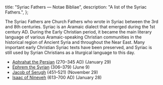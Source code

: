   title: "Syriac Fathers — Notae Bibliae",
  description: "A list of the Syriac Fathers.",
};

<Initial text="Syriac Fathers" />

The Syriac Fathers are Church Fathers who wrote in Syriac between the 3rd and 8th centuries. Syriac is an Aramaic dialect that emerged during the 1st century AD. During the Early Christian period, it became the main literary language of various Aramaic-speaking Christian communities in the historical region of Ancient Syria and throughout the Near East. Many important early Christian Syriac texts have been preserved, and Syriac is still used by Syrian Christians as a liturgical language to this day.

- [Aphrahat the Persian](/people/saints/syriac-fathers/aphrahat-the-persian) (270–345 AD) (January 29)
- [Ephrem the Syrian](/people/saints/syriac-fathers/ephrem-the-syrian) (306–379) (June 9)
- [Jacob of Serugh](/people/saints/syriac-fathers/jacob-of-serugh) (451–521) (November 29)
- [Isaac of Nineveh](/people/saints/syriac-fathers/isaac-of-nineveh) (613–700 AD) (January 28)
